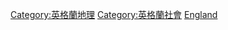 {{Commons category|Demographics of England}}
{{portal|英格蘭}}
{{Cat main}}
[[Category:英格蘭地理|Category:英格蘭地理]]
[[Category:英格蘭社會|Category:英格蘭社會]]
[[Category:英國人口|England]]
